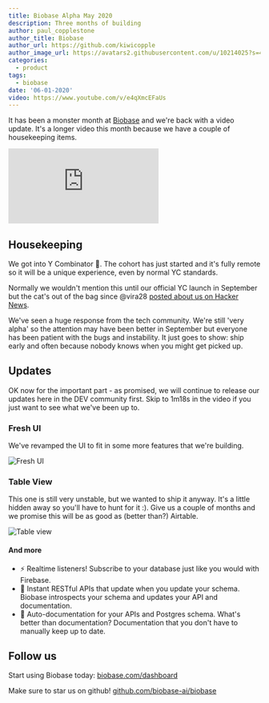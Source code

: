 ```yaml
---
title: Biobase Alpha May 2020
description: Three months of building
author: paul_copplestone
author_title: Biobase
author_url: https://github.com/kiwicopple
author_image_url: https://avatars2.githubusercontent.com/u/10214025?s=400&u=c6775be2ae667e2acae3ccd347fed62bb3f5b3e7&v=4
categories:
  - product
tags:
  - biobase
date: '06-01-2020'
video: https://www.youtube.com/v/e4qXmcEFaUs
---
```


It has been a monster month at [Biobase](/) and we're back with a video update. It's a longer video this month because we have a couple of housekeeping items.

<div className="video-container">
  <iframe
    className="w-full"
    src="https://www.youtube-nocookie.com/embed/e4qXmcEFaUs"
    frameBorder="0"
    allow="accelerometer; autoplay; encrypted-media; gyroscope; picture-in-picture"
    allowfullscreen
  ></iframe>
</div>

## Housekeeping

We got into Y Combinator :tada:. The cohort has just started and it's fully remote so it will be a unique experience, even by normal YC standards.

Normally we wouldn't mention this until our official YC launch in September but the cat's out of the bag since @vira28 [posted about us on Hacker News](https://news.ycombinator.com/item?id=23319901).

We've seen a huge response from the tech community. We're still 'very alpha' so the attention may have been better in September but everyone has been patient with the bugs and instability. It just goes to show: ship early and often because nobody knows when you might get picked up.

## Updates

OK now for the important part - as promised, we will continue to release our updates here in the DEV community first. Skip to 1m18s in the video if you just want to see what we've been up to.

### Fresh UI

We've revamped the UI to fit in some more features that we're building.

![Fresh UI](/images/blog/2020/jzzm7u56ns6ega9uyc4j.png)

### Table View

This one is still very unstable, but we wanted to ship it anyway. It's a little hidden away so you'll have to hunt for it :). Give us a couple of months and we promise this will be as good as (better than?) Airtable.

![Table view](/images/blog/2020/jalcaoz4lsp2b6wegah5.png)

#### And more

- ⚡ Realtime listeners! Subscribe to your database just like you would with Firebase.
- 🤖 Instant RESTful APIs that update when you update your schema. Biobase introspects your schema and updates your API and documentation.
- 📓 Auto-documentation for your APIs and Postgres schema. What's better than documentation? Documentation that you don't have to manually keep up to date.

## Follow us

Start using Biobase today: [biobase.com/dashboard](https://biobase.com/dashboard)

Make sure to star us on github! [github.com/biobase-ai/biobase](https://github.com/biobase-ai/biobase)
